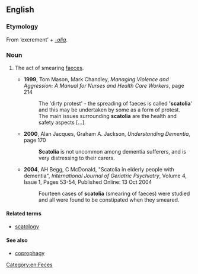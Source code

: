 ==English==

===Etymology===
From {{etyl|grc}} {{l|grc|σκῶρ}} ‘excrement’ + ''[[-olia]]''.

===Noun===
{{en-noun}}

# {{psychology}} The act of smearing [[faeces]].
#* '''1999''', Tom Mason, Mark Chandley, ''Managing Violence and Aggression: A Manual for Nurses and Health Care Workers'', page 214
#*: The 'dirty protest' - the spreading of faeces is called ''''scatolia'''' and this may be undertaken by some as a form of protest.
#*: The main issues surrounding '''scatolia''' are the health and safety aspects [...].
#* '''2000''', Alan Jacques, Graham A. Jackson, ''Understanding Dementia'', page 170
#*: '''Scatolia''' is not uncommon among dementia sufferers, and is very distressing to their carers.
#* '''2004''', AH Begg, C McDonald, "Scatolia in elderly people with dementia", ''International Journal of Geriatric Psychiatry'', Volume 4, Issue 1, Pages 53-54, Published Online: 13 Oct 2004
#*: Fourteen cases of '''scatolia''' (smearing of faeces) were studied and all were found to be constipated when they smeared.

====Related terms====
* [[scatology]]

====See also====
* [[coprophagy]]

[[Category:en:Feces]]